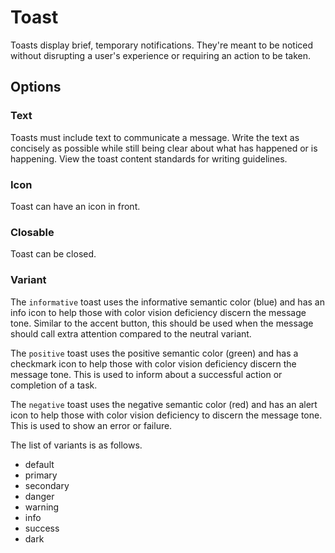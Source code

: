 

<Meta title="Components/Feed Backs/Toast" of={ToastStories} />

# Toast

Toasts display brief, temporary notifications. They're meant to be noticed without disrupting a user's experience or requiring an action to be taken.

<Unstyled>
  <MainView />
</Unstyled>

<Canvas of={ToastStories.Default} sourceState="shown" />

## Options

### Text

Toasts must include text to communicate a message. Write the text as
concisely as possible while still being clear about what has happened
or is happening. View the toast content standards for writing
guidelines.

<Unstyled>
  <OptionsView />
</Unstyled>

<Canvas of={ToastStories.Text} sourceState="shown" />

### Icon

Toast can have an icon in front.

<Unstyled>
  <IconView />
</Unstyled>

### Closable

Toast can be closed.

<Unstyled>
  <ClosableView />
</Unstyled>

### Variant

The `informative` toast uses the informative semantic color
(blue) and has an info icon to help those with color vision deficiency
discern the message tone. Similar to the accent button, this should be
used when the message should call extra attention compared to the
neutral variant.

The `positive` toast uses the positive semantic color
(green) and has a checkmark icon to help those with color vision
deficiency discern the message tone. This is used to inform about a
successful action or completion of a task.

The `negative` toast uses the negative semantic color (red)
and has an alert icon to help those with color vision deficiency to
discern the message tone. This is used to show an error or failure.

The list of variants is as follows.

- default
- primary
- secondary
- danger
- warning
- info
- success
- dark

<Unstyled>
  <VariantView />
</Unstyled>
